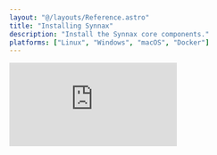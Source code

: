 ```yaml
---
layout: "@/layouts/Reference.astro"
title: "Installing Synnax"
description: "Install the Synnax core components."
platforms: ["Linux", "Windows", "macOS", "Docker"]
---
```





<iframe
  className="yt-video"
  src="https://www.youtube.com/embed/PYlPwOoucCY?si=F7Ko9i-JhPtC3E5L"
  title="YouTube video player"
  frameborder="0"
  allow="accelerometer; autoplay; clipboard-write; encrypted-media; gyroscope; picture-in-picture; web-share"
  referrerpolicy="strict-origin-when-cross-origin"
  allowfullscreen
/>

The first step to getting started with Synnax is to install two key components: the
[Console](/reference/console/get-started) and [Core](/reference/core/quick-start).

<Divider.Divider x />

## Install the Synnax Console

The Synnax Console is our primary user interface for interacting with a Synnax
deployment. We can set up visualizations to observe data, integrate and configure data
acquisition devices, and manually control actuators on our system. Here's the link to
download the latest version of the Console for your OS:

<br />
<br />
<Flex.Box direction="y" justify="center" align="center">
  <Console.DownloadButton client:load />
</Flex.Box>
<br />
<br />

After downloading and running the installer, you'll see a splash screen that looks like
this:

<Image id="console/get-started/window" client:only="react" />

### Plotting Demo Data

To make sure everything is working correctly, we'll plot some live data. Our team has a
demo Core running in the cloud that we can connect to. Head to the Core Selector in the
top-right corner, and select the Core named `Demo`.

<Video client:only="react" id="console/clusters/switch" />

You'll see the connection status badge on the right turn blue, indicating that the
connection is healthy.

Next, click on the Workspace Selector in the top-left corner of the screen. This will
open a dropdown menu where we can select the workspace we want to use. Choose the "Demo"
workspace. You'll see the Console automatically re-configure its layout to match the
workspace, and a new plot will appear with a live stream of data.

<Divider.Divider x />

## Installing the Core

Now that the Console is up and running, we'll install our own Synnax Core locally. The
Core is the heart of every Synnax deployment. It's where all sensor and actuator data is
stored, and it serves as a central hub where all of our devices, Consoles, and control
sequences will communicate.

<Platform.Tabs client:only="react">

<Fragment slot="Docker">

### Using Docker

<Note.Note variant="error">
  A Synnax Core within a container has an isolated runtime, which means that it's not
  currently able to access devices attached to the host machine. If you're interested in
  connecting data acquisition devices using the embedded Synnax Driver, we recommend
  installing Synnax directly on the host OS using one of the other installation methods.
</Note.Note>

The simplest way to start a Core is by using the `synnaxlabs/synnax` Docker image:

```bash
docker run -p 9090:9090 synnaxlabs/synnax --listen=localhost:9090 --mem --insecure
```

This will pull the latest version of Synnax from Docker Hub and start a Core with the
following parameters:

`-p 9090:9090` - This maps port 9090 on the host to port 9090 in the container. This
allows access to the Synnax Core from the host machine.

`--listen=localhost:9090` - This sets the address that the Core will listen on. This is
the reachable address of the Core.

`--mem` - Tells the Core to store all data in memory, which is useful for learning and
development.

`--insecure` - Tells the Core to run without TLS.

If you're interested in more details on these flags, see the
[CLI Reference](/reference/core/cli-reference).

To stop the Core, simply press `Ctrl+C` in the terminal.

</Fragment>

<Fragment slot="Linux">

### Using Linux

To start a Core on Linux, first download the latest Synnax binary by running:

<SynnaxDownloadURL os="linux" />

Then, move the binary to `/usr/local/bin`:

<SynnaxMoveCommand os="linux" />

Next, give execution permissions to the binary:

```bash
chmod +x /usr/local/bin/synnax
```

<Note.Note variant="info">
  You'll need to make sure that `/usr/local/bin` is in your `PATH` environment variable.
  You can do this temporarily by running `export PATH=$PATH:/usr/local/bin`.
</Note.Note>

Finally, start the Core:

```bash
synnax start --listen=localhost:9090 --mem --insecure
```

This will start a Core with the following parameters:

`--listen=localhost:9090` - This sets the address that the Core will listen on. This is
the reachable address of the Core.

`--mem` - Tells the Core to store all data in memory, which is useful for learning and
development.

`--insecure` - Tells the Core to run without TLS.

If you're interested in more details on these flags, see the
[CLI Reference](/reference/core/cli-reference).

To stop the Core, simply press `Ctrl+C` in the terminal.

</Fragment>

<Fragment slot="macOS">

### Using macOS

To start a Core on macOS, first download the latest Synnax binary by running:

<SynnaxDownloadURL os="macos" />

Next, move the binary to `usr/local/bin`:

<SynnaxMoveCommand os="macos" />

Then, give execution permissions to the binary:

```bash
chmod +x /usr/local/bin/synnax
```

<Note.Note variant="info">
  You'll need to make sure that `/usr/local/bin` is in your `PATH` environment variable.
  You can do this temporarily by running `export PATH=$PATH:/usr/local/bin`.
</Note.Note>

Finally, start the Core:

```bash
synnax start --listen=localhost:9090 --mem --insecure
```

This will start a Core with the following parameters:

`--listen=localhost:9090` - This sets the address that the Core will listen on. This is
the reachable address of the Core.

`--mem` - Tells the Core to store all data in memory, which is useful for learning and
development.

`--insecure` - Tells the Core to run without TLS.

If you're interested in more details on these flags, see the
[CLI Reference](/reference/core/cli-reference).

To stop the Core, simply press `Ctrl+C` in the terminal.

</Fragment>

<Fragment slot="Windows">

### Using Windows

To install the Synnax Core on Windows, download and run the latest Synnax installer.

<br />
<br />
<Flex.Box direction="y" justify="center" align="center">
  <WindowsDownloadButton />
  <small>
    Releases for other operating systems and older versions can be found on the
    <a href="https://github.com/synnaxlabs/synnax/releases"> releases page</a>.
  </small>
</Flex.Box>
<br />
<br />

To start the Core, run this:

```powershell
synnax start --listen=localhost:9090 --mem --insecure
```

This will start a Core with the following parameters:

`--listen=localhost:9090` - This sets the address that the Core will listen on. This is
the reachable address of the Core.

`--mem` - Tells the Core to store all data in memory, which is useful for learning and
development.

`--insecure` - Tells the Core to run without TLS.

If you're interested in more details on these flags, see the
[CLI Reference](/reference/core/cli-reference).

To stop the Core, simply press `Ctrl+C` in the terminal.

</Fragment>

</Platform.Tabs>

### Connecting the Console to the Core

Now that we have a Core running, we'll disconnect the Console from the demo Core and
connect it to our own. We've pre-populated the Console with a connection for the default
admin user on a local Core. To connect, head to the Core Selector in the top-right
corner of the Console and select the Core named `Local`.

<Video client:only="react" id="console/clusters/switch" />

Again, you'll see the connection status badge on the right turn blue, indicating that
the connection is healthy. If you've changed the username or password, or removed the
connection, you'll need to re-add it. Here are the connection details:

<table>
  <tr>
    <th>Host</th>
    <td>localhost</td>
  </tr>
  <tr>
    <th>Port</th>
    <td>9090</td>
  </tr>
  <tr>
    <th>Username</th>
    <td>synnax</td>
  </tr>
  <tr>
    <th>Password</th>
    <td>seldon</td>
  </tr>
  <tr>
    <th>Secure</th>
    <td>false</td>
  </tr>
</table>

<Divider.Divider x />

## Next Steps

Now that we have a local Core running, it's time to start acquiring data from a device.
Check out the [Synnax Driver](/reference/driver/get-started) to start integrating your
own hardware.
